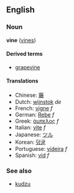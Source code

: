==English==
===Noun===
'''vine''' ([[vines]])

====Derived terms====
*[[grapevine]]

====Translations====
*Chinese: [[藤]]
*Dutch: [[wijnstok]] ''de''
*French: [[vigne]] ''f''
*German: [[Rebe]] ''f''
*Greek: [[άμπελος]] ''f''
*Italian: [[vite]] ''f''
*Japanese: [[ツル]]
*Korean: [[덩굴]]
*Portuguese: [[videira]] ''f''
*Spanish: [[vid]] ''f''

===See also===
*[[kudzu]]